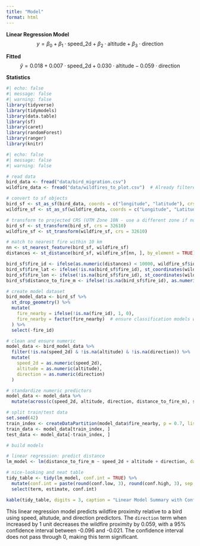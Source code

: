 ```yaml
---
title: "Model"
format: html
---
```


**Linear Regression Model**
$$
y = \beta_0 + \beta_1 \cdot \text{speed\_2d} + \beta_2 \cdot \text{altitude} + \beta_3 \cdot \text{direction}
$$

**Fitted**
$$
\hat{y} = 0.018 + 0.007 \cdot \text{speed\_2d} + 0.030 \cdot \text{altitude} - 0.059 \cdot \text{direction}
$$

**Statistics**
```r
#| echo: false
#| message: false
#| warning: false
library(tidyverse)
library(tidymodels)
library(data.table)
library(sf)
library(caret)
library(randomForest)
library(ranger)
library(knitr)
```

```r
#| echo: false
#| message: false
#| warning: false

# read data
bird_data <- fread("data/bird_migration.csv")
wildfire_data <- fread("data/wildfires_to_plot.csv")  # Already filtered by time

# convert to sf objects
bird_sf <- st_as_sf(bird_data, coords = c("longitude", "latitude"), crs = 4326)
wildfire_sf <- st_as_sf(wildfire_data, coords = c("Longitude", "Latitude"), crs = 4326)

# transform to projected CRS (UTM Zone 10N - use a different zone if not appropriate)
bird_sf <- st_transform(bird_sf, crs = 32610)
wildfire_sf <- st_transform(wildfire_sf, crs = 32610)

# match to nearest fire within 10 km
nn <- st_nearest_feature(bird_sf, wildfire_sf)
distances <- st_distance(bird_sf, wildfire_sf[nn, ], by_element = TRUE)

bird_sf$fire_id <- ifelse(as.numeric(distances) < 10000, wildfire_sf$id[nn], NA)
bird_sf$fire_lat <- ifelse(!is.na(bird_sf$fire_id), st_coordinates(wildfire_sf[nn, ])[,2], NA)
bird_sf$fire_lon <- ifelse(!is.na(bird_sf$fire_id), st_coordinates(wildfire_sf[nn, ])[,1], NA)
bird_sf$distance_to_fire_m <- ifelse(!is.na(bird_sf$fire_id), as.numeric(distances), NA)

# create model dataset
bird_model_data <- bird_sf %>%
  st_drop_geometry() %>%
  mutate(
    fire_nearby = ifelse(!is.na(fire_id), 1, 0),
    fire_nearby = factor(fire_nearby)  # ensure classification models work
  ) %>%
  select(-fire_id)

# clean and ensure numeric
model_data <- bird_model_data %>%
  filter(!is.na(speed_2d) & !is.na(altitude) & !is.na(direction)) %>%
  mutate(
    speed_2d = as.numeric(speed_2d),
    altitude = as.numeric(altitude),
    direction = as.numeric(direction)
  )

# standardize numeric predictors
model_data <- model_data %>%
  mutate(across(c(speed_2d, altitude, direction, distance_to_fire_m), scale))

# split train/test data
set.seed(42)
train_index <- createDataPartition(model_data$fire_nearby, p = 0.7, list = FALSE)
train_data <- model_data[train_index, ]
test_data <- model_data[-train_index, ]

# build models

# linear regression: predict distance
lm_model <- lm(distance_to_fire_m ~ speed_2d + altitude + direction, data = train_data)

# nice-looking and neat table
tidy_table <- tidy(lm_model, conf.int = TRUE) %>%
  mutate(conf.int = paste(round(conf.low, 3), round(conf.high, 3), sep = ", ")) %>%
  select(term, estimate, conf.int)

kable(tidy_table, digits = 3, caption = "Linear Model Summary with Confidence Intervals")
```

This linear regression model predicts wildfire proximity relative to a bird using speed, altutude, and direction predictors. The `direction` term when increased by 1 unit decreases the wildfire proximity by 0.059, with a 95% confidence interval between -0.096	and -0.021. The confidence interval does not pass through 0, making this term significant.
